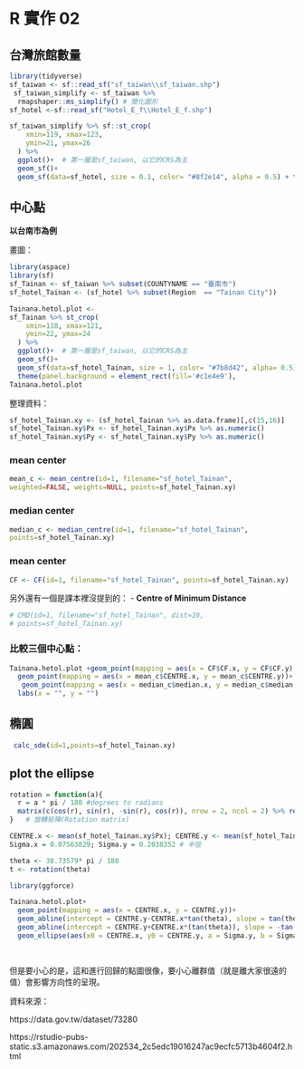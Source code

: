 # R 實作 02  {#Rmap02}

## 台灣旅館數量

```r
library(tidyverse)
sf_taiwan <- sf::read_sf("sf_taiwan\\sf_taiwan.shp")
 sf_taiwan_simplify <- sf_taiwan %>%
  rmapshaper::ms_simplify() # 簡化圖形
sf_hotel <-sf::read_sf("Hotel_E_f\\Hotel_E_f.shp")
```


```r
sf_taiwan_simplify %>% sf::st_crop(
    xmin=119, xmax=123,
    ymin=21, ymax=26
  ) %>% 
  ggplot()+  # 第一層是sf_taiwan, 以它的CRS為主
  geom_sf()+
  geom_sf(data=sf_hotel, size = 0.1, color= "#8f2e14", alpha = 0.5) + theme(panel.background = element_rect(fill='#c1e4e9'),                        panel.grid.major=element_line(colour=NA))


```

## 中心點

**以台南市為例**

畫圖：

```r
library(aspace)
library(sf)
sf_Tainan <- sf_taiwan %>% subset(COUNTYNAME == "臺南市")
sf_hotel_Tainan <- (sf_hotel %>% subset(Region  == "Tainan City"))

Tainana.hetol.plot <- 
sf_Tainan %>% st_crop(
    xmin=118, xmax=121,
    ymin=22, ymax=24
  ) %>% 
  ggplot()+  # 第一層是sf_taiwan, 以它的CRS為主
  geom_sf()+
  geom_sf(data=sf_hotel_Tainan, size = 1, color= "#7b8d42", alpha= 0.5) + 
  theme(panel.background = element_rect(fill='#c1e4e9'),                        panel.grid.major=element_line(colour=NA))
Tainana.hetol.plot
```

整理資料：
```r
sf_hotel_Tainan.xy <- (sf_hotel_Tainan %>% as.data.frame)[,c(15,16)]
sf_hotel_Tainan.xy$Px <- sf_hotel_Tainan.xy$Px %>% as.numeric()
sf_hotel_Tainan.xy$Py <- sf_hotel_Tainan.xy$Py %>% as.numeric()
```


### mean center
```r
mean_c <- mean_centre(id=1, filename="sf_hotel_Tainan", 
weighted=FALSE, weights=NULL, points=sf_hotel_Tainan.xy)

```

### median center
```r
median_c <- median_centre(id=1, filename="sf_hotel_Tainan", 
points=sf_hotel_Tainan.xy)
```

### mean center
```r
CF <- CF(id=1, filename="sf_hotel_Tainan", points=sf_hotel_Tainan.xy)
```

另外還有一個是課本裡沒提到的：
- **Centre of Minimum Distance**


```r
# CMD(id=1, filename="sf_hotel_Tainan", dist=10, 
# points=sf_hotel_Tainan.xy)
```


### 比較三個中心點：

```r
Tainana.hetol.plot +geom_point(mapping = aes(x = CF$CF.x, y = CF$CF.y), shape = 11, color = "#483c4d", size = 3, alpha = 0.8)+
  geom_point(mapping = aes(x = mean_c$CENTRE.x, y = mean_c$CENTRE.y))+
   geom_point(mapping = aes(x = median_c$median.x, y = median_c$median.y), shape = 1, color = "#420a00", size = 3, alpha = 0.7)+
  labs(x = "", y = "")
```

## 橢圓


```r
 calc_sde(id=1,points=sf_hotel_Tainan.xy)

```
## plot the ellipse
```r
rotation = function(a){
  r = a * pi / 180 #degrees to radians
  matrix(c(cos(r), sin(r), -sin(r), cos(r)), nrow = 2, ncol = 2) %>% return()
}   # 旋轉矩陣(Rotation matrix)

CENTRE.x <- mean(sf_hotel_Tainan.xy$Px); CENTRE.y <- mean(sf_hotel_Tainan.xy$Py) # 圓心，就是平均
Sigma.x = 0.07563829; Sigma.y = 0.2038352 # 半徑

theta <- 38.73579* pi / 180
t <- rotation(theta)

library(ggforce)

Tainana.hetol.plot+
  geom_point(mapping = aes(x = CENTRE.x, y = CENTRE.y))+
  geom_abline(intercept = CENTRE.y-CENTRE.x*tan(theta), slope = tan(theta))+
  geom_abline(intercept = CENTRE.y+CENTRE.x*(tan(theta)), slope = -tan(theta))+
  geom_ellipse(aes(x0 = CENTRE.x, y0 = CENTRE.y, a = Sigma.y, b = Sigma.x, angle = theta)) 
  



```

但是要小心的是，這和進行回歸的點圖很像，要小心離群值（就是離大家很遠的值）會影響方向性的呈現。

資料來源：

https://data.gov.tw/dataset/73280

https://rstudio-pubs-static.s3.amazonaws.com/202534_2c5edc19016247ac9ecfc5713b4604f2.html

